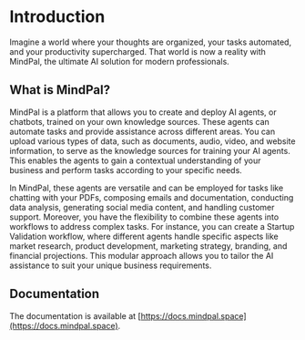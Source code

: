 # Introduction
 
Imagine a world where your thoughts are organized, your tasks automated, and your productivity supercharged. That world is now a reality with MindPal, the ultimate AI solution for modern professionals.

## What is MindPal?

MindPal is a platform that allows you to create and deploy AI agents, or chatbots, trained on your own knowledge sources. These agents can automate tasks and provide assistance across different areas. You can upload various types of data, such as documents, audio, video, and website information, to serve as the knowledge sources for training your AI agents. This enables the agents to gain a contextual understanding of your business and perform tasks according to your specific needs.

In MindPal, these agents are versatile and can be employed for tasks like chatting with your PDFs, composing emails and documentation, conducting data analysis, generating social media content, and handling customer support. Moreover, you have the flexibility to combine these agents into workflows to address complex tasks. For instance, you can create a Startup Validation workflow, where different agents handle specific aspects like market research, product development, marketing strategy, branding, and financial projections. This modular approach allows you to tailor the AI assistance to suit your unique business requirements.

## Documentation

The documentation is available at [https://docs.mindpal.space](https://docs.mindpal.space).
